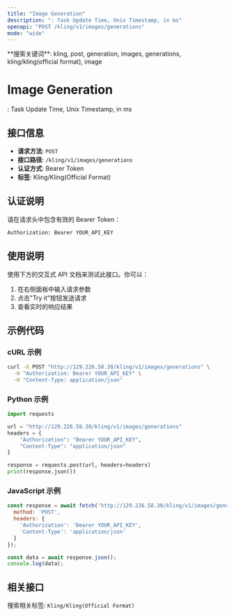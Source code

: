 ```yaml
---
title: "Image Generation"
description: ": Task Update Time, Unix Timestamp, in ms"
openapi: "POST /kling/v1/images/generations"
mode: "wide"
---
```


<Info>
**搜索关键词**: kling, post, generation, images, generations, kling/kling(official format), image
</Info>

# Image Generation

: Task Update Time, Unix Timestamp, in ms

## 接口信息

- **请求方法**: `POST`
- **接口路径**: `/kling/v1/images/generations`
- **认证方式**: Bearer Token
- **标签**: Kling/Kling(Official Format)

## 认证说明

请在请求头中包含有效的 Bearer Token：

```bash
Authorization: Bearer YOUR_API_KEY
```

## 使用说明

使用下方的交互式 API 文档来测试此接口。你可以：

1. 在右侧面板中输入请求参数
2. 点击"Try it"按钮发送请求
3. 查看实时的响应结果

## 示例代码

### cURL 示例

```bash
curl -X POST "http://129.226.58.30/kling/v1/images/generations" \
  -H "Authorization: Bearer YOUR_API_KEY" \
  -H "Content-Type: application/json"
```

### Python 示例

```python
import requests

url = "http://129.226.58.30/kling/v1/images/generations"
headers = {
    "Authorization": "Bearer YOUR_API_KEY",
    "Content-Type": "application/json"
}

response = requests.post(url, headers=headers)
print(response.json())
```

### JavaScript 示例

```javascript
const response = await fetch('http://129.226.58.30/kling/v1/images/generations', {
  method: 'POST',
  headers: {
    'Authorization': 'Bearer YOUR_API_KEY',
    'Content-Type': 'application/json'
  }
});

const data = await response.json();
console.log(data);
```

## 相关接口

搜索相关标签: `Kling/Kling(Official Format)`

